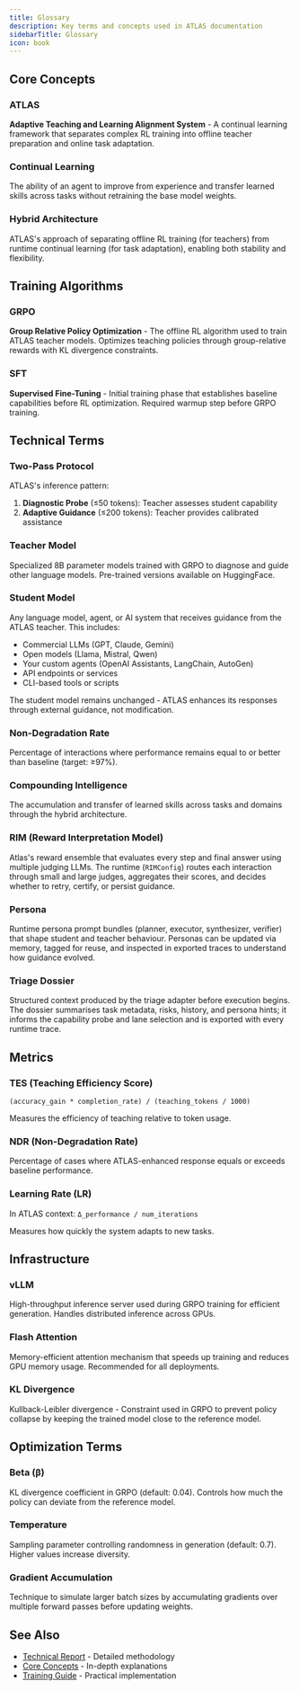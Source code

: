 ```yaml
---
title: Glossary
description: Key terms and concepts used in ATLAS documentation
sidebarTitle: Glossary
icon: book
---
```


## Core Concepts

### ATLAS
**Adaptive Teaching and Learning Alignment System** - A continual learning framework that separates complex RL training into offline teacher preparation and online task adaptation.

### Continual Learning
The ability of an agent to improve from experience and transfer learned skills across tasks without retraining the base model weights.

### Hybrid Architecture
ATLAS's approach of separating offline RL training (for teachers) from runtime continual learning (for task adaptation), enabling both stability and flexibility.

## Training Algorithms

### GRPO
**Group Relative Policy Optimization** - The offline RL algorithm used to train ATLAS teacher models. Optimizes teaching policies through group-relative rewards with KL divergence constraints.

### SFT
**Supervised Fine-Tuning** - Initial training phase that establishes baseline capabilities before RL optimization. Required warmup step before GRPO training.

## Technical Terms

### Two-Pass Protocol
ATLAS's inference pattern:
1. **Diagnostic Probe** (≤50 tokens): Teacher assesses student capability
2. **Adaptive Guidance** (≤200 tokens): Teacher provides calibrated assistance

### Teacher Model
Specialized 8B parameter models trained with GRPO to diagnose and guide other language models. Pre-trained versions available on HuggingFace.

### Student Model
Any language model, agent, or AI system that receives guidance from the ATLAS teacher. This includes:
- Commercial LLMs (GPT, Claude, Gemini)
- Open models (Llama, Mistral, Qwen)
- Your custom agents (OpenAI Assistants, LangChain, AutoGen)
- API endpoints or services
- CLI-based tools or scripts

The student model remains unchanged - ATLAS enhances its responses through external guidance, not modification.

### Non-Degradation Rate
Percentage of interactions where performance remains equal to or better than baseline (target: ≥97%).

### Compounding Intelligence
The accumulation and transfer of learned skills across tasks and domains through the hybrid architecture.

### RIM (Reward Interpretation Model)
Atlas's reward ensemble that evaluates every step and final answer using multiple judging LLMs. The runtime (`RIMConfig`) routes each interaction through small and large judges, aggregates their scores, and decides whether to retry, certify, or persist guidance.

### Persona
Runtime persona prompt bundles (planner, executor, synthesizer, verifier) that shape student and teacher behaviour. Personas can be updated via memory, tagged for reuse, and inspected in exported traces to understand how guidance evolved.

### Triage Dossier
Structured context produced by the triage adapter before execution begins. The dossier summarises task metadata, risks, history, and persona hints; it informs the capability probe and lane selection and is exported with every runtime trace.

## Metrics

### TES (Teaching Efficiency Score)
`(accuracy_gain * completion_rate) / (teaching_tokens / 1000)`

Measures the efficiency of teaching relative to token usage.

### NDR (Non-Degradation Rate)
Percentage of cases where ATLAS-enhanced response equals or exceeds baseline performance.

### Learning Rate (LR)
In ATLAS context: `Δ_performance / num_iterations`

Measures how quickly the system adapts to new tasks.

## Infrastructure

### vLLM
High-throughput inference server used during GRPO training for efficient generation. Handles distributed inference across GPUs.

### Flash Attention
Memory-efficient attention mechanism that speeds up training and reduces GPU memory usage. Recommended for all deployments.

### KL Divergence
Kullback-Leibler divergence - Constraint used in GRPO to prevent policy collapse by keeping the trained model close to the reference model.

## Optimization Terms

### Beta (β)
KL divergence coefficient in GRPO (default: 0.04). Controls how much the policy can deviate from the reference model.

### Temperature
Sampling parameter controlling randomness in generation (default: 0.7). Higher values increase diversity.

### Gradient Accumulation
Technique to simulate larger batch sizes by accumulating gradients over multiple forward passes before updating weights.

## See Also

- [Technical Report](/reference/technical-report) - Detailed methodology
- [Core Concepts](/concepts/hybrid-learning) - In-depth explanations
- [Training Guide](/training/offline/grpo-training) - Practical implementation
